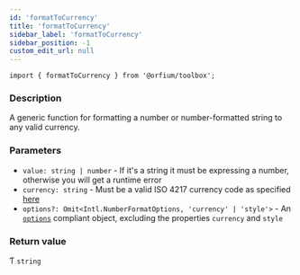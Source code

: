 ```yaml
---
id: 'formatToCurrency'
title: 'formatToCurrency'
sidebar_label: 'formatToCurrency'
sidebar_position: -1
custom_edit_url: null
---
```


`import { formatToCurrency } from '@orfium/toolbox';`

### Description

A generic function for formatting a number or number-formatted string to any valid currency.

### Parameters

- `value: string | number` - If it's a string it must be expressing a number, otherwise you will get a runtime error
- `currency: string` - Must be a valid ISO 4217 currency code as specified [here](https://en.wikipedia.org/wiki/ISO_4217#List_of_ISO_4217_currency_codes)
- `options?: Omit<Intl.NumberFormatOptions, 'currency' | 'style'>` - An [`options`](https://developer.mozilla.org/en-US/docs/Web/JavaScript/Reference/Global_Objects/Intl/NumberFormat/NumberFormat#options) compliant object, excluding the properties `currency` and `style`

### Return value

Ƭ `string`
